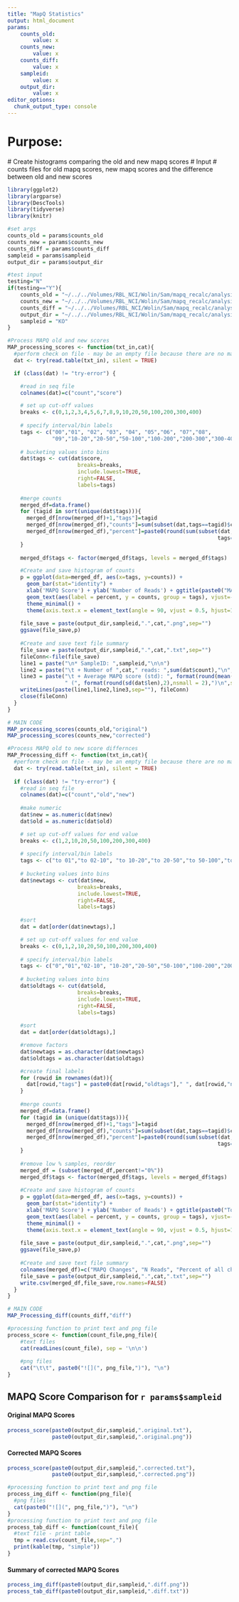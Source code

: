 ```yaml
---
title: "MapQ Statistics"
output: html_document
params:
    counts_old: 
        value: x
    counts_new: 
        value: x
    counts_diff: 
        value: x
    sampleid: 
        value: x
    output_dir:
        value: x
editor_options: 
  chunk_output_type: console
---
```


# Purpose:
  # Create histograms comparing the old and new mapq scores
# Input
  # counts files for old mapq scores, new mapq scores and the difference between old and new scores

```r
library(ggplot2)
library(argparse)
library(DescTools)
library(tidyverse)
library(knitr)
```

```r
#set args
counts_old = params$counts_old
counts_new = params$counts_new
counts_diff = params$counts_diff
sampleid = params$sampleid
output_dir = params$output_dir

#test input
testing="N"
if(testing=="Y"){
    counts_old = "~/../../Volumes/RBL_NCI/Wolin/Sam/mapq_recalc/analysis/counts/KO_fCLIP.old_mapq.txt"
    counts_new = "~/../../Volumes/RBL_NCI/Wolin/Sam/mapq_recalc/analysis/counts/KO_fCLIP.new_mapq.txt"
    counts_diff = "~/../../Volumes/RBL_NCI/Wolin/Sam/mapq_recalc/analysis/counts/KO_fCLIP.change_mapq.txt"
    output_dir = "~/../../Volumes/RBL_NCI/Wolin/Sam/mapq_recalc/analysis/"
    sampleid = "KO"
}
```

```r
#Process MAPQ old and new scores
MAP_processing_scores <- function(txt_in,cat){
  #perform check on file - may be an empty file because there are no mapped reads
  dat <- try(read.table(txt_in), silent = TRUE)

  if (class(dat) != "try-error") {

    #read in seq file
    colnames(dat)=c("count","score")

    # set up cut-off values 
    breaks <- c(0,1,2,3,4,5,6,7,8,9,10,20,50,100,200,300,400)
    
    # specify interval/bin labels
    tags <- c("00","01", "02", "03", "04", "05","06", "07","08",
              "09","10-20","20-50","50-100","100-200","200-300","300-400")
    
    # bucketing values into bins
    dat$tags <- cut(dat$score, 
                      breaks=breaks, 
                      include.lowest=TRUE, 
                      right=FALSE, 
                      labels=tags)
    
    #merge counts
    merged_df=data.frame()
    for (tagid in sort(unique(dat$tags))){
      merged_df[nrow(merged_df)+1,"tags"]=tagid
      merged_df[nrow(merged_df),"counts"]=sum(subset(dat,tags==tagid)$count)
      merged_df[nrow(merged_df),"percent"]=paste0(round(sum(subset(dat,
                                                                  tags==tagid)$count)/sum(dat$count)*100,1),"%")
    }
    
    merged_df$tags <- factor(merged_df$tags, levels = merged_df$tags)

    #Create and save histogram of counts
    p = ggplot(data=merged_df, aes(x=tags, y=counts)) +
      geom_bar(stat="identity") +
      xlab('MAPQ Score') + ylab('Number of Reads') + ggtitle(paste0("MAPQ Scores: ",cat)) +
      geom_text(aes(label = percent, y = counts, group = tags), vjust=-.5, size=2.5) +
      theme_minimal() + 
      theme(axis.text.x = element_text(angle = 90, vjust = 0.5, hjust=1))
    
    file_save = paste(output_dir,sampleid,".",cat,".png",sep="")
    ggsave(file_save,p)
    
    #Create and save text file summary 
    file_save = paste(output_dir,sampleid,".",cat,".txt",sep="")
    fileConn<-file(file_save)
    line1 = paste("\n* SampleID: ",sampleid,"\n\n")
    line2 = paste("\t + Number of ",cat," reads: ",sum(dat$count),"\n",sep="")
    line3 = paste("\t + Average MAPQ score (std): ", format(round(mean(dat$score),2),nsmall=2), 
                  " (", format(round(sd(dat$len),2),nsmall = 2),")\n",sep="")
    writeLines(paste(line1,line2,line3,sep=""), fileConn)
    close(fileConn)
  }
}

# MAIN CODE
MAP_processing_scores(counts_old,"original")
MAP_processing_scores(counts_new,"corrected")
```

```r
#Process MAPQ old to new score differnces
MAP_Processing_diff <- function(txt_in,cat){
  #perform check on file - may be an empty file because there are no mapped reads
  dat <- try(read.table(txt_in), silent = TRUE)
  
  if (class(dat) != "try-error") {
    #read in seq file
    colnames(dat)=c("count","old","new")
    
    #make numeric
    dat$new = as.numeric(dat$new)
    dat$old = as.numeric(dat$old)

    # set up cut-off values for end value
    breaks <- c(1,2,10,20,50,100,200,300,400)
    
    # specify interval/bin labels
    tags <- c("to 01","to 02-10", "to 10-20","to 20-50","to 50-100","to 100-200","to 200-300","to 300-400")
    
    # bucketing values into bins
    dat$newtags <- cut(dat$new, 
                      breaks=breaks, 
                      include.lowest=TRUE, 
                      right=FALSE, 
                      labels=tags)
    
    #sort 
    dat = dat[order(dat$newtags),]

    # set up cut-off values for end value
    breaks <- c(0,1,2,10,20,50,100,200,300,400)
    
    # specify interval/bin labels
    tags <- c("0","01","02-10", "10-20","20-50","50-100","100-200","200-300","300-400")
    
    # bucketing values into bins
    dat$oldtags <- cut(dat$old, 
                      breaks=breaks, 
                      include.lowest=TRUE, 
                      right=FALSE, 
                      labels=tags)
    
    #sort 
    dat = dat[order(dat$oldtags),]

    #remove factors
    dat$newtags = as.character(dat$newtags)
    dat$oldtags = as.character(dat$oldtags)

    #create final labels
    for (rowid in rownames(dat)){
      dat[rowid,"tags"] = paste0(dat[rowid,"oldtags"]," ", dat[rowid,"newtags"])
    }
    
    #merge counts
    merged_df=data.frame()
    for (tagid in (unique(dat$tags))){
      merged_df[nrow(merged_df)+1,"tags"]=tagid
      merged_df[nrow(merged_df),"counts"]=sum(subset(dat,tags==tagid)$count)
      merged_df[nrow(merged_df),"percent"]=paste0(round(sum(subset(dat,
                                                                  tags==tagid)$count)/sum(dat$count)*100,1),"%")
    }
    
    #remove low % samples, reorder
    merged_df = (subset(merged_df,percent!="0%"))
    merged_df$tags <- factor(merged_df$tags, levels = merged_df$tags)
    
    #Create and save histogram of counts
    p = ggplot(data=merged_df, aes(x=tags, y=counts)) +
      geom_bar(stat="identity") +
      xlab('MAPQ Score') + ylab('Number of Reads') + ggtitle(paste0("Top MAPQ changes")) +
      geom_text(aes(label = percent, y = counts, group = tags), vjust=-.5, size=2.5) +
      theme_minimal() + 
      theme(axis.text.x = element_text(angle = 90, vjust = 0.5, hjust=1))
    
    file_save = paste(output_dir,sampleid,".",cat,".png",sep="")
    ggsave(file_save,p)
    
    #Create and save text file summary 
    colnames(merged_df)=c("MAPQ Changes", "N Reads", "Percent of all changes")
    file_save = paste(output_dir,sampleid,".",cat,".txt",sep="")
    write.csv(merged_df,file_save,row.names=FALSE)
  }
}

# MAIN CODE
MAP_Processing_diff(counts_diff,"diff")
```

```r
#processing function to print text and png file
process_score <- function(count_file,png_file){
    #text files
    cat(readLines(count_file), sep = '\n\n')
        
    #png files
    cat("\t\t", paste0("![](", png_file,")"), "\n")
}
```

## MAPQ Score Comparison for `r params$sampleid`
#### Original MAPQ Scores
```r
process_score(paste0(output_dir,sampleid,".original.txt"),
              paste0(output_dir,sampleid,".original.png"))
```

#### Corrected MAPQ Scores
```r
process_score(paste0(output_dir,sampleid,".corrected.txt"),
              paste0(output_dir,sampleid,".corrected.png"))
```

```r
#processing function to print text and png file
process_img_diff <- function(png_file){
  #png files
  cat(paste0("![](", png_file,")"), "\n")
}
#processing function to print text and png file
process_tab_diff <- function(count_file){
  #text file - print table
  tmp = read.csv(count_file,sep=",")
  print(kable(tmp, "simple"))
}
```

#### Summary of corrected MAPQ Scores
```r
process_img_diff(paste0(output_dir,sampleid,".diff.png"))
process_tab_diff(paste0(output_dir,sampleid,".diff.txt"))
```